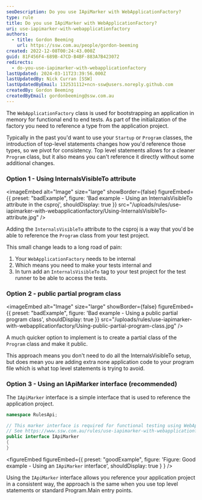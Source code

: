 ```yaml
---
seoDescription: Do you use IApiMarker with WebApplicationFactory?
type: rule
title: Do you use IApiMarker with WebApplicationFactory?
uri: use-iapimarker-with-webapplicationfactory
authors:
  - title: Gordon Beeming
    url: https://ssw.com.au/people/gordon-beeming
created: 2022-12-08T00:24:43.000Z
guid: 81F456F4-689B-47CD-B4BF-883A7B423072
redirects:
  - do-you-use-iapimarker-with-webapplicationfactory
lastUpdated: 2024-03-11T23:39:56.000Z
lastUpdatedBy: Nick Curran [SSW]
lastUpdatedByEmail: 132531112+ncn-ssw@users.noreply.github.com
createdBy: Gordon Beeming
createdByEmail: gordonbeeming@ssw.com.au
---
```


The `WebApplicationFactory` class is used for bootstrapping an application in memory for functional end to end tests. As part of the initialization of the factory you need to reference a type from the application project.

Typically in the past you'd want to use your `Startup` or `Program` classes, the introduction of top-level statements changes how you'd reference those types, so we pivot for consistency.
Top level statements allows for a cleaner `Program` class, but it also means you can't reference it directly without some additional changes.

### Option 1 - Using InternalsVisibleTo attribute

<imageEmbed
  alt="Image"
  size="large"
  showBorder={false}
  figureEmbed={{
    preset: "badExample",
    figure: 'Bad example - Using an InternalsVisibleTo attribute in the csproj',
    shouldDisplay: true
  }}
  src="/uploads/rules/use-iapimarker-with-webapplicationfactory/Using-InternalsVisibleTo-attribute.jpg"
/>

Adding the `InternalsVisibleTo` attribute to the csproj is a way that you'd be able to reference the `Program` class from your test project.

This small change leads to a long road of pain:

1. Your `WebApplicationFactory` needs to be internal
2. Which means you need to make your tests internal and
3. In turn add an `InternalsVisibleTo` tag to your test project for the test runner to be able to access the tests.

### Option 2 - public partial program class

<imageEmbed
  alt="Image"
  size="large"
  showBorder={false}
  figureEmbed={{
    preset: "badExample",
    figure: 'Bad example - Using a public partial program class',
    shouldDisplay: true
  }}
  src="/uploads/rules/use-iapimarker-with-webapplicationfactory/Using-public-partial-program-class.jpg"
/>

A much quicker option to implement is to create a partial class of the `Program` class and make it public.

This approach means you don't need to do all the InternalsVisibleTo setup, but does mean you are adding extra none application code to your program file which is what top level statements is trying to avoid.

### Option 3 - Using an IApiMarker interface (recommended)

The `IApiMarker` interface is a simple interface that is used to reference the application project.

```cs
namespace RulesApi;

// This marker interface is required for functional testing using WebApplicationFactory.
// See https://www.ssw.com.au/rules/use-iapimarker-with-webapplicationfactory/
public interface IApiMarker
{
}
```

<figureEmbed figureEmbed={{
  preset: "goodExample",
  figure: 'Figure: Good example - Using an `IApiMarker` interface',
  shouldDisplay: true
} } />


Using the `IApiMarker` interface allows you reference your application project in a consistent way, the approach is the same when you use top level statements or standard Program.Main entry points.
